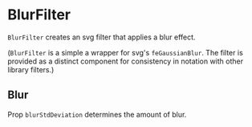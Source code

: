 
<Meta title="Addons/Annotation/Filters/BlurFilter" />

# BlurFilter


`BlurFilter` creates an svg filter that applies a blur effect.

<ArgsTable of={BlurFilter} />

(`BlurFilter` is a simple a wrapper for svg's `feGaussianBlur`.
The filter is provided as a distinct component for consistency in notation with other library filters.)

## Blur

Prop `blurStdDeviation` determines the amount of blur.

<Canvas>
    <Story name="small">
        <Chart size={[280, 180]} padding={[20, 20, 20, 20]} style={{ display: 'inline-block' }}>
            <Surface />
            <BlurFilter id={'small-blur'} blurStdDeviation={1} />
            <Rectangle
                x={40}
                y={40}
                width={60}
                height={60}
                style={{
                    stroke: '#000000',
                    strokeWidth: 1,
                    fill: '#dd9999',
                }}
            />
            <Rectangle
                x={140}
                y={40}
                width={60}
                height={60}
                style={{
                    stroke: '#000000',
                    strokeWidth: 1,
                    fill: '#dd9999',
                    filter: 'url(#small-blur)',
                }}
            />
        </Chart>
    </Story>
    <Story name="large">
        <Chart size={[280, 180]} padding={[20, 20, 20, 20]} style={{ display: 'inline-block' }}>
            <Surface />
            <BlurFilter id={'large-blur'} blurStdDeviation={4} />
            <Rectangle
                x={40}
                y={40}
                width={60}
                height={60}
                style={{
                    stroke: '#000000',
                    strokeWidth: 1,
                    fill: '#dd9999',
                }}
            />
            <Rectangle
                x={140}
                y={40}
                width={60}
                height={60}
                style={{
                    stroke: '#000000',
                    strokeWidth: 1,
                    fill: '#dd9999',
                    filter: 'url(#large-blur)',
                }}
            />
        </Chart>
    </Story>
</Canvas>
